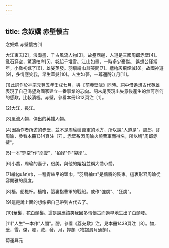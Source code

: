 ```yaml
---
---
---
```

title: 念奴嬌 赤壁懷古
---




念奴嬌 赤壁懷古[1]

大江東去[2]，浪淘盡、千古風流人物[3]。故壘西邊，人道是三國周郎赤壁[4]。亂石穿空，驚濤拍岸[5]，卷起千堆雪。江山如畫，一時多少豪傑。 遙想公瑾當年，小喬初嫁了[6]，雄姿英發。羽扇綸巾談笑間[7]、檣櫓灰飛煙滅[8]。故國神遊[9]，多情應笑我，早生華髮[10]。人生如夢，一尊還酹江月[11]。

[1]此詞作於神宗元豐五年壬戌七月，與《前赤壁賦》同時。詞中借遙想古代英雄表現了自己渴望為國家建立一番事業的志向。詞末尾表現出失意後產生的無可奈何的感歎，比較消極。赤壁，參看本冊1312頁注〔1〕。

[2]大江，長江。

[3]風流人物，傑出的英雄人物。

[4]因為作者所遊的赤壁，並不是周瑜破曹軍的地方，所以說"人道是"。周郎，即周瑜，參看本冊1314頁注〔7〕。赤壁系因周瑜火燒曹軍而得名，所以稱"周郎赤壁"。

[5]一本"穿空"作"崩雲"，"拍岸"作"裂岸"。

[6]小喬，周瑜的妻子，很美，與他的姐姐並稱大喬小喬。

[7]綸(guān)巾，一種青絲帛的頭巾。"羽扇綸巾"是儒將的裝束。這裏形容周瑜從容閒雅的風度。

[8]檣，船桅杆。檣櫓，這裏指曹軍的戰船。或作"強虜"、"狂虜"。

[9]這是說上面的想像把自己帶到古代去了。

[10]華髮，花白頭髮。這是說應該笑我因多情懷古而過早地生出了白頭發。

[11]"人生"一本作"人間"。酹，參看《荔支歎》注，見本冊1438頁注〔8〕。物，壁，雪，傑，發，滅，發，月，押韻（物錫屑月通韻）。

蔔運算元